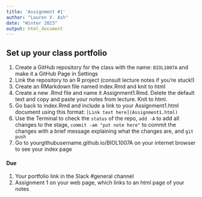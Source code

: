 ```yaml
---
title: 'Assignment #1'
author: "Lauren V. Ash"
date: "Winter 2023"
output: html_document
---
```


## Set up your class portfolio  

1. Create a GitHub repository for the class with the name: `BIOL1007A` and make it a GitHub Page in Settings    
2. Link the repository to an R project (consult lecture notes if you're stuck!) 
3. Create an RMarkdown file named index.Rmd and knit to html  
4. Create a new .Rmd file and name it Assignment1.Rmd. Delete the default text and copy and paste your notes from lecture. Knit to html.  
5. Go back to index.Rmd and include a link to your Assignment1.html document using this format: `[Link text here](Assignment1.html)`  
6. Use the Terminal to check the `status` of the repo, `add -A` to add all changes to the stage, `commit -am "put note here"` to commit the changes with a brief message explaining what the changes are, and `git push`  
7. Go to yourgithubusername.github.io/BIOL1007A on your internet browser to see your index page  



#### **Due**  
1. Your portfolio link in the Slack #general channel  
2. Assignment 1 on your web page, which links to an html page of your notes   